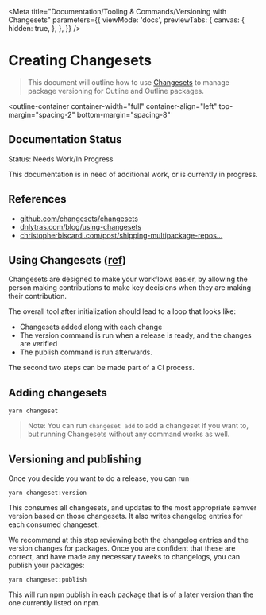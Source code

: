 
<Meta
  title="Documentation/Tooling & Commands/Versioning with Changesets"
  parameters={{
    viewMode: 'docs',
    previewTabs: {
      canvas: {
        hidden: true,
      },
    },
  }}
/>

# Creating Changesets

> This document will outline how to use [Changesets](https://github.com/changesets/changesets) to manage package versioning for Outline and Outline packages.

<outline-container
  container-width="full"
  container-align="left"
  top-margin="spacing-2"
  bottom-margin="spacing-8"
>
  ## Documentation Status
  <outline-core-alert status="warning" >
    <span slot="header">Status: Needs Work/In Progress</span>
    <p>
      This documentation is in need of additional work, or is currently in progress.
    </p>
  </outline-core-alert>
</outline-container>



## References

* [github.com/changesets/changesets](https://github.com/changesets/changesets)
* [dnlytras.com/blog/using-changesets](https://dnlytras.com/blog/using-changesets/)
* [christopherbiscardi.com/post/shipping-multipackage-repos...](https://www.christopherbiscardi.com/post/shipping-multipackage-repos-with-github-actions-changesets-and-lerna)

## Using Changesets ([ref](https://github.com/changesets/changesets))

Changesets are designed to make your workflows easier, by allowing the person making contributions to make key decisions when they are making their contribution.

The overall tool after initialization should lead to a loop that looks like:

* Changesets added along with each change
* The version command is run when a release is ready, and the changes are verified
* The publish command is run afterwards.

The second two steps can be made part of a CI process.

## Adding changesets

```shell
yarn changeset
```

> Note: You can run `changeset add` to add a changeset if you want to, but running Changesets without any command works as well.

## Versioning and publishing

Once you decide you want to do a release, you can run

```shell
yarn changeset:version
```

This consumes all changesets, and updates to the most appropriate semver version based on those changesets. It also writes changelog entries for each consumed changeset.

We recommend at this step reviewing both the changelog entries and the version changes for packages. Once you are confident that these are correct, and have made any necessary tweeks to changelogs, you can publish your packages:

```shell
yarn changeset:publish
```

This will run npm publish in each package that is of a later version than the one currently listed on npm.
